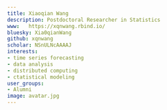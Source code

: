 ```yaml
---
title: Xiaoqian Wang
description: Postdoctoral Researcher in Statistics
www:   https://xqnwang.rbind.io/
bluesky: Xia0qianWang
github: xqnwang
scholar: NSnULNcAAAAJ
interests:
- time series forecasting
- data analysis
- distributed computing
- ctatistical modeling
user_groups:
- Alumni
image: avatar.jpg
---
```

